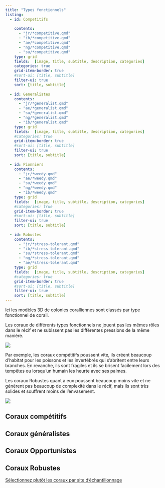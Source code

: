 ```yaml
---
title: "Types fonctionnels"
listing:
  - id: Competitifs
  
    contents: 
      - "jr/*competitive.qmd"
      - "ib/*competitive.qmd"
      - "ae/*competitive.qmd"
      - "ng/*competitive.qmd"
      - "su/*competitive.qmd"
    type: grid
    fields:  [image, title, subtitle, description, categories]
    categories: true
    grid-item-border: true
    #sort-ui: [title, subtitle]
    filter-ui: true
    sort: [title, subtitle]
    
  - id: Generalistes
    contents: 
      - "jr/*generalist.qmd"
      - "ae/*generalist.qmd"
      - "su/*generalist.qmd"
      - "ng/*generalist.qmd"
      - "ib/*generalist.qmd"
    type: grid
    fields:  [image, title, subtitle, description, categories]
    #categories: true
    grid-item-border: true
    #sort-ui: [title, subtitle]
    filter-ui: true
    sort: [title, subtitle]
  
  - id: Pionniers
    contents: 
      - "jr/*weedy.qmd"
      - "ae/*weedy.qmd"
      - "su/*weedy.qmd"
      - "ng/*weedy.qmd"
      - "ib/*weedy.qmd"
    type: grid
    fields:  [image, title, subtitle, description, categories]
    #categories: true
    grid-item-border: true
    #sort-ui: [title, subtitle]
    filter-ui: true
    sort: [title, subtitle]
    
  - id: Robustes
    contents: 
      - "jr/*stress-tolerant.qmd"
      - "ib/*stress-tolerant.qmd"
      - "su/*stress-tolerant.qmd"
      - "ng/*stress-tolerant.qmd"
      - "ae/*stress-tolerant.qmd"
    type: grid
    fields:  [image, title, subtitle, description, categories]
    #categories: true
    grid-item-border: true
    #sort-ui: [title, subtitle]
    filter-ui: true
    sort: [title, subtitle]
---
```


Ici les modèles 3D de colonies coralliennes sont classés par type fonctionnel de corail.

::: {.alert .alert-info}
Les coraux de différents types fonctionnels ne jouent pas les mêmes rôles dans le récif et ne subissent pas les différentes pressions de la même manière.

::: {.grid}

::: {.g-col-4}
![](/assets/images/compet_w100.png){.img-center}
:::

::: {.g-col-8}
Par exemple, les coraux [compétitifs]{.badge .rounded-pill .bg-warning} poussent vite, ils créent beaucoup d'habitat pour les poissons et les invertébrés qui s'abritent entre leurs branches. En revanche, ils sont fragiles et ils se brisent facilement lors des tempêtes ou lorsqu'un humain les heurte avec ses palmes.
:::

::: {.g-col-8}
Les coraux [Robustes]{.badge .rounded-pill .bg-success} quant à eux poussent beaucoup moins vite et ne génèrent pas beaucoup de complexité dans le récif, mais ils sont très solides et souffrent moins de l'envasement.
:::

::: {.g-col-4}
![](/assets/images/stresstol_w100.png){.img-center}
:::

:::

:::


## Coraux compétitifs

::: {#Competitifs}
:::

## Coraux généralistes

::: {#Generalistes}
:::

## Coraux Opportunistes

::: {#Pionniers}
:::

## Coraux Robustes

::: {#Robustes}
:::

::: callout-tip
[Sélectionnez plutôt les coraux par site d'échantillonnage](listing_site.html)
:::

